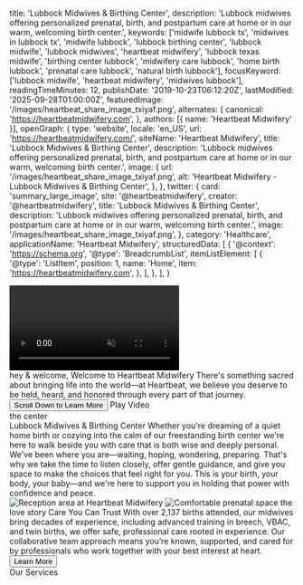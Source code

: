   title: 'Lubbock Midwives & Birthing Center',
  description: 'Lubbock midwives offering personalized prenatal, birth, and postpartum care at home or in our warm, welcoming birth center.',
  keywords: ['midwife lubbock tx', 'midwives in lubbock tx', 'midwife lubbock', 'lubbock birthing center', 'lubbock midwife', 'lubbock midwives', 'heartbeat midwifery', 'lubbock texas midwife', 'birthing center lubbock', 'midwifery care lubbock', 'home birth lubbock', 'prenatal care lubbock', 'natural birth lubbock'],
  focusKeyword: ['lubbock midwife', 'heartbeat midwifery', 'midwives lubbock'],
  readingTimeMinutes: 12,
  publishDate: '2019-10-23T06:12:20Z',
  lastModified: '2025-09-28T01:00:00Z',
  featuredImage: '/images/heartbeat_share_image_txiyaf.png',
  alternates: {
    canonical: 'https://heartbeatmidwifery.com',
  },
  authors: [{ name: 'Heartbeat Midwifery' }],
  openGraph: {
    type: 'website',
    locale: 'en_US',
    url: 'https://heartbeatmidwifery.com/',
    siteName: 'Heartbeat Midwifery',
    title: 'Lubbock Midwives & Birthing Center',
    description: 'Lubbock midwives offering personalized prenatal, birth, and postpartum care at home or in our warm, welcoming birth center.',
    image: {
      url: '/images/heartbeat_share_image_txiyaf.png',
      alt: 'Heartbeat Midwifery - Lubbock Midwives & Birthing Center',
    },
  },
  twitter: {
    card: 'summary_large_image',
    site: '@heartbeatmidwifery',
    creator: '@heartbeatmidwifery',
    title: 'Lubbock Midwives & Birthing Center',
    description: 'Lubbock midwives offering personalized prenatal, birth, and postpartum care at home or in our warm, welcoming birth center.',
    image: '/images/heartbeat_share_image_txiyaf.png',
  },
  category: 'Healthcare',
  applicationName: 'Heartbeat Midwifery',
  structuredData: [
    {
      '@context': 'https://schema.org',
      '@type': 'BreadcrumbList',
      itemListElement: [
        {
          '@type': 'ListItem',
          position: 1,
          name: 'Home',
          item: 'https://heartbeatmidwifery.com',
        },
      ],
    },
  ],
}


<Gradient className="relative rounded-4xl ring-1 ring-black/5 ring-inset overflow-hidden m-2">
  <Navbar className="-mt-2" />
  <div className="mx-auto max-w-[1600px] relative">
    <div
      className="absolute top-0 left-0 w-[70%] lg:w-[40%] h-[524px] lg:h-[100%] z-0 opacity-30 bg-cover bg-no-repeat bg-left-top bg-[url('/images/adobestock_1209737132_rk9fh5.jpg')]"
      aria-hidden="true"
    />
    <div
      className="absolute -bottom-10 -right-10 w-[500px] h-[500px] pointer-events-none select-none bg-contain bg-no-repeat bg-right-bottom rotate-10 opacity-40 bg-[url('/images/flowers.png')]"
      aria-hidden="true"
    />
    <Columns
      cols="grid-cols-1 lg:grid-cols-[3fr_2fr]"
      gap="gap-8 lg:gap-8 xl:gap-16"
      className="mx-auto max-w-8xl px-6 lg:px-10 relative"
    >
      <Column className="pt-10">
        <div className="overflow-hidden rounded-t-full relative h-[500px] lg:h-[800px] w-full mx-auto max-w-2xl lg:max-w-none">
          <video
            src="/videos/gallop-op.mp4"
            autoPlay
            loop
            muted
            playsInline
            className="w-full h-full object-cover"
            aria-label="Heartbeat Midwifery promotional video showing midwife care"
          />
        </div>
      </Column>
      <Column className="py-16 md:py-20">
        <Accent className="transform -rotate-12 lg:-ml-64 -top-14 relative">hey & welcome,</Accent>
        <Heading as="h1">Welcome to Heartbeat Midwifery</Heading>
        <Paragraph
          className="max-w-lg"
          color="text-contrast"
        >
          There's something sacred about bringing life into the world—at Heartbeat, we believe you deserve to be held, heard, and honored through every part of that journey.
        </Paragraph>
        <Buttons className="lg:-ml-40">
          <Button
            href="#learn-more"
            icon="heroicons:arrow-down-16-solid"
            iconPlacement="after"
          >
            Scroll Down to Learn More
          </Button>
          <ButtonPlay
            variant="secondary"
            href="#video"
            icon="lucide:play-circle"
            iconPlacement="after"
          >
            Play Video
          </ButtonPlay>
        </Buttons>
      </Column>
    </Columns>
  </div>
</Gradient>

<Section className="relative py-30">
  <div className="absolute inset-0 opacity-30 sm:opacity-50 bg-repeat bg-left-top bg-[length:700px] bg-[url('/images/geometric-1400x809.jpg')]"></div>
  <div className="absolute inset-0 bg-[linear-gradient(to_right,rgba(255,255,255,1)_0%,rgba(255,255,255,0)_100%),linear-gradient(to_bottom,rgba(255,255,255,1)_0%,rgba(255,255,255,0)_100%),linear-gradient(to_top,rgba(255,255,255,1)_0%,rgba(255,255,255,0)_70%)]"></div>
  <Accent
    className="absolute left-[120%] sm:left-full top-30 transform rotate-90 origin-top-left z-0 whitespace-nowrap opacity-5 sm:opacity-10"
    color="text-accent"
    fontSize="text-[10rem] lg:text-[12rem]"
  >
    the center
  </Accent>
  <div className="relative">
    <Heading
      id="learn-more"
      as="h2"
      className="max-w-2xl"
    >
      Lubbock Midwives & Birthing Center
    </Heading>
    <Paragraph className="max-w-lg">Whether you&apos;re dreaming of a quiet home birth or cozying into the calm of our freestanding birth center we&apos;re here to walk beside you with care that is both wise and deeply personal.</Paragraph>
    <Paragraph className="max-w-lg">We&apos;ve been where you are—waiting, hoping, wondering, preparing. That&apos;s why we take the time to listen closely, offer gentle guidance, and give you space to make the choices that feel right for you. This is your birth, your body, your baby—and we&apos;re here to support you in holding that power with confidence and peace.</Paragraph>
    <VimeoAutoPlayer
      videoId="1129134273"
      id="video"
      className="mt-16 w-full max-w-5xl"
    />
  </div>
</Section>

<Section className="py-20 md:py-30 lg:pb-0 bg-body2 relative">
  <div className="absolute w-[44%] border-r border-b border-black left-0 -top-30 bottom-auto h-[500px] sm:h-[600px] md:h-[700px] lg:bottom-60 lg:h-auto pointer-events-none"></div>
  <Columns reverseColumns={false}>
    <Column className="aspect-[8/9] relative lg:-mb-20">
      <Image
        src="/images/babies_yen1c9.jpg"
        alt="Reception area at Heartbeat Midwifery"
        className="absolute bottom-0 right-0 z-10 w-[75%] object-cover"
        size="large"
      />
      <Image
        src="/images/dsc_9146_crop.jpg"
        alt="Comfortable prenatal space"
        className="w-[65%] absolute top-0 left-0 object-cover shadow-2xl"
        rounded="rounded-b-none rounded-t-full"
        size="large"
      />
      <Accent
        className="absolute bottom-[35%] left-4 z-30"
        color="text-white"
      >
        the love story
      </Accent>
    </Column>
    <Column className="mb-10">
      <Heading as="h2">Care You Can Trust</Heading>
      <Paragraph>With over 2,137 births attended, our midwives bring decades of experience, including advanced training in breech, VBAC, and twin births, we offer safe, professional care rooted in experience. Our collaborative team approach means you’re known, supported, and cared for by professionals who work together with your best interest at heart.</Paragraph>
      <Buttons>
        <Button
          variant="primary"
          href="/contact"
          icon="heroicons:arrow-right-16-solid"
          iconPlacement="after"
        >
          Learn More
        </Button>
      </Buttons>
    </Column>
  </Columns>
</Section>

<Section className="pt-30 lg:pt-50 pb-30 bg-gradient-to-b from-body to-body-light">
  <Grid>
    <Card1
      id="1"
      title="Meet the Team"
      image="/images/dsc_8585_copy.jpg"
      href="/meet-the-team"
      alt="Meet our experienced midwifery team"
    />
    <Card1
      id="2"
      title="Birth Center"
      image="/images/dsc_8188_copy.jpg"
      href="/birth-center"
      alt="Our comfortable and welcoming birth center"
    />
    <Card1
      id="3"
      title="Exceptional Care"
      image="/images/igyhxtdw.jpg"
      href="/testimonials"
      alt="Exceptional midwifery care and support"
    />
    <Card1
      id="4"
      title="Water Birth"
      image="/images/dsc_4713-2.jpg"
      href="/water-birth"
      alt="Water birth options and services"
    />
    <Card1
      id="5"
      title="Breastfeeding"
      image="/images/dsc_6104.jpg"
      href="/postpartum-newborn"
      alt="Breastfeeding support and education"
    />
    <Card1
      id="6"
      title="Birthing Classes"
      image="/images/dsc_2043.jpg"
      href="/birth-education-classes"
      alt="Comprehensive birthing education classes"
    />
  </Grid>
</Section>

<Section className="py-16 md:py-24 bg-gradient-to-b from-body to-body-light">
  <Heading
    as="h2"
    margin="mb-16"
    className="text-center"
  >
    Our Services
  </Heading>
  <Grid gap="gap-10">
    <Card2
      name="Prenatal Care"
      description="Personalized pregnancy care and monitoring"
      href="/prenatal-care"
      icon="lucide:baby"
      backgroundClass="bg-body2"
    />
    <Card2
      name="Labor & Delivery"
      description="Natural birth center delivery support"
      href="/labor-delivery"
      icon="lucide:bed-single"
      backgroundClass="bg-accent/10"
    />
    <Card2
      name="Breech, Twin, & VBAC"
      description="Specialized care for complex births"
      href="/breech-twin-vbac"
      icon="lucide:users"
      backgroundClass="bg-accent2/10"
    />
    <Card2
      name="Water Birth"
      description="Gentle water immersion birthing experience"
      href="/water-birth"
      icon="lucide:droplet"
      backgroundClass="bg-accent3"
    />
    <Card2
      name="Postpartum & Newborn"
      description="Recovery care and newborn support"
      href="/postpartum-newborn"
      icon="lucide:heart-handshake"
      backgroundClass="bg-accent4/10"
    />
    <Card2
      name="Birth Education Classes"
      description="Childbirth preparation and education programs"
      href="/birth-education-classes"
      icon="lucide:graduation-cap"
      backgroundClass="bg-accent5"
    />
    <Card2
      name="Placenta Encapsulation"
      description="Postpartum placenta processing and benefits"
      href="/placenta-encapsulation"
      icon="lucide:pill"
      backgroundClass="bg-accent6/10"
    />
  </Grid>
</Section>

<Section className="bg-body2 py-20">
  <FancyHeading
    text="Our Journal"
    accent="over 1,000 babies"
  />
  <Blog />
</Section>
